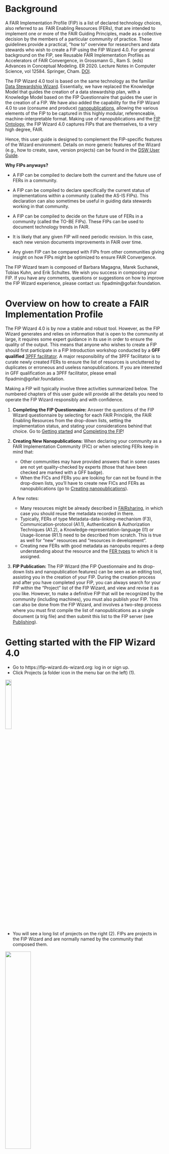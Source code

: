 # Background

A FAIR Implementation Profile (FIP) is a list of declared technology choices, also referred to as  FAIR Enabling Resources (FERs), that are intended to implement one or more of the FAIR Guiding Principles, made as a collective decision by the members of a particular community of practice. These guidelines provide a practical, "how to" overview for researchers and data stewards who wish to create a FIP using the FIP Wizard 4.0. For general background on the FIP, see Reusable FAIR Implementation Profiles as Accelerators of FAIR Convergence, in Grossmann G., Ram S. (eds) Advances in Conceptual Modeling. ER 2020. Lecture Notes in Computer Science, vol 12584. Springer, Cham. [DOI](https://doi.org/10.1007/978-3-030-65847-2_13). 

The FIP Wizard 4.0 tool is based on the same technology as the familiar [Data Stewardship Wizard](https://ds-wizard.org/dsw-story). Essentially, we have replaced the Knowledge Model that guides the creation of a data stewardship plan, with a Knowledge Model based on the FIP Questionnaire that guides the user in the creation of a FIP. We have also added the capability for the FIP Wizard 4.0 to use (consume and produce) [nanopublications](https://nanopub.net), allowing the various elements of the FIP to be captured in this highly modular, referenceable, machine-interpretable format. Making use of nanopublications and the [FIP Ontology](https://w3id.org/fair/fip), the FIP Wizard 4.0 captures FIPs that are themselves, to a very high degree, FAIR. 

Hence, this user guide is designed to complement the FIP-specific features of the Wizard environment. Details on more generic features of the Wizard (e.g., how to create, save, version projects) can be found in the [DSW User Guide](https://guide.ds-wizard.org). 

**Why FIPs anyways?**

-   A FIP can be compiled to declare both the current and the future use of FERs in a community.

-   A FIP can be compiled to declare specifically the current status of implementations within a community (called the AS-IS FIPs). This declaration can also sometimes be useful in guiding data stewards working in that community. 

-   A FIP can be compiled to decide on the future use of FERs in a community (called the TO-BE FIPs). These FIPs can be used to document technology trends in FAIR. 

-   It is likely that any given FIP will need periodic revision. In this case, each new version documents improvements in FAIR over time. 

-   Any given FIP can be compared with FIPs from other communities giving insight on how FIPs might be optimized to ensure FAIR Convergence.  

The FIP Wizard team is composed of Barbara Magagna, Marek Suchanek, Tobias Kuhn, and Erik Schultes. We wish you success in composing your FIP. If you have any comments, questions or suggestions on how to improve the FIP Wizard experience, please contact us: fipadmin\@gofair.foundation.

# Overview on how to create a FAIR Implementation Profile

The FIP Wizard 4.0 is by now a stable and robust tool. However, as the FIP Wizard generates and relies on information that is open to the community at large, it requires some expert guidance in its use in order to ensure the quality of the output. This means that anyone who wishes to create a FIP should ﬁrst participate in a FIP Introduction workshop conducted by a **GFF qualiﬁed** [3PFF facilitator](https://osf.io/bthf8). A major responsibility of the 3PFF facilitator is to curate newly created FERs to ensure the list of resources is uncluttered by duplicates or erroneous and useless nanopublications. If you are interested in GFF qualiﬁcation as a 3PFF facilitator, please email fipadmin\@gofair.foundation.

Making a FIP will typically involve three activities summarized below. The numbered chapters of this user guide will provide all the details you need to operate the FIP Wizard responsibly and with conﬁdence.

1.  **Completing the FIP Ǫuestionnaire:** Answer the questions of the FIP Wizard questionnaire by selecting for each FAIR Principle, the FAIR Enabling Resources from the drop-down lists, setting the implementation status, and stating your considerations behind that choice. Go to [Getting started](https://gofair-foundation.github.io/fip/GettingStarted.html) and [Completing the FIP](https://gofair-foundation.github.io/fip/Completing.html)!

2.  **Creating New Nanopublications:** When declaring your community as a FAIR Implementation Community (FIC) or when selecting FERs keep in mind that:

    -   Other communities may have provided answers that in some cases are not yet quality-checked by experts (those that have been checked are marked with a GFF badge).
    -   When the FICs and FERs you are looking for can not be found in the drop-down lists, you’ll have to create new FICs and FERs as nanopublications (go to [Creating nanopublications](https://gofair-foundation.github.io/fip/MintingNanopublications.html)).

    A few notes:

    -   Many resources might be already described in [FAIRsharing](https://fairsharing.org/), in which case you should reuse the metadata recorded in there.
    -   Typically, FERs of type Metadata-data-linking-mechanism (F3), Communication-protocol (A1.1), Authentication & Authorization Techniques (A1.2), a Knowledge-representation-language (I1) or Usage-license (R1.1) need to be described from scratch. This is true as well for “new” resources and “resources in development”.
    -   Creating new FERs with good metadata as nanopubs requires a deep understanding about the resource and the [FER types](https://osf.io/2f9ej) to which it is assigned.

3.  **FIP Publication:** The FIP Wizard (the FIP Ǫuestionnaire and its drop-down lists and nanopublication features) can be seen as an editing tool, assisting you in the creation of your FIP. During the creation process and after you have completed your FIP, you can always search for your FIP within the “Project” list of the FIP Wizard, and view and revise it as you like. However, to make a deﬁnitive FIP that will be recognized by the community (including machines), you must also publish your FIP. This can also be done from the FIP Wizard, and involves a two-step process where you must ﬁrst compile the list of nanopublications as a single document (a trig ﬁle) and then submit this list to the FIP server (see [Publishing](https://gofair-foundation.github.io/fip/Publishing.html)).

# Getting started with the FIP Wizard 4.0

-   Go to https://fip-wizard.ds-wizard.org: log in or sign up.
-   Click Projects (a folder icon in the menu bar on the left) (1).

<img src="./_static/img/1.png" width="20%"/>

-   You will see a long list of projects on the right (2). FIPs are projects in the FIP Wizard and are normally named by the community that composed them.

<img src="./_static/img/2.png" width="40%"/>

-   You can create FIPs either from scratch or by cloning an existing FIP, and revising it.

**Clone and adapt the FIP project** - By default, you can see only projects you created. To see all projects click on the button where you can see your name and click ‘Clear selection’ (3).

<img src="./_static/img/3.png" width="80%"/>

-   Locate your reference FIP in the list.

-   If the FIP has an orange annotation ‘update available’ click on the three dots on the right (4).

    <img src="./_static/img/4.png" width="80%"/>

    -   Select Create Migration, click create and resolve all. This will update your project with the newest Knowledge Model.
    -   Then click again on the three dots and select Clone (5).

    <img src="./_static/img/5.png" width="30%"/>

    -   This will bring you to the FIP questionnaire. To change the name of the FIP you need to go to Settings (6). You can now start to work with the FIP Wizard questionnaire, and modify the previous FIP declarations (see below).

<img src="./_static/img/6.png" width="40%"/>

**Make a new FIP**

-   Click **Create** (blue button on the top menu bar) (7).

    <img src="./_static/img/7.png" width="100%"/>

-   You’ll see **Create Project** - this dialog box will launch your new FIP (8).

<img src="./_static/img/8.png" width="40%"/>

-   Select the tab: **From Project Template**

-   Enter a name for your FIP: We recommend *\[Community acronym\] FIP* (for better findability avoid using '\_' in the name)

-   Add a short description of the FIP

-   Select the **FIP template** from the drop-down list You’ll see here 4 templates

-   FAIR Implementation Profile (FIP)

-   A FAIR Implementation Community (FIC)

-   A FAIR Enabling Resource from FAIRsharing

-   A FAIR Enabling Resource (FER)

-   Click **Save**. This will bring you to the FIP questionnaire. You can now start to work with the FIP Wizard questionnaire, and make FIP declarations (see below).

Principally there should be one and only one person who acts as a data steward for the community and enters all answers. However, in most cases the answers will need to be agreed upon by an expert team of that community. By clicking on the **Share button** on the top right you can provide editing or viewing rights for your colleagues (9).

<img src="./_static/img/9.png" width="60%"/>

# Completing the FIP questionnaire

The FIP questionnaire has 29 questions (referred to in the FIP ontology as “declarations”), divided among 7 chapters.

    I. About

    II. Declare your FAIR Implementation Community

    III. Declarations for Findability

    IV. Declarations for Accessibility

    V. Declarations for Interoperability

    VI. Declarations for Reusability

    VII. Register a new resource as a nanopublication

On the left, the FIP Wizard displays a questionnaire navigation tool, indicating the chapters and the number of questions that still need to be answered for each chapter (10).

<img src="./_static/img/10.png" width="100%"/>

If you click on any chapter in the navigation tool all questions of that chapter will be displayed. Clicking on any question on the left will automatically lead you to that question in the central area of the Wizard.

In the questionnaire, questions that have been answered will be highlighted in green, and those that still need to be answered will be highlighted in red. The FIP Wizard will use the resulting FIP as the definitive answer for R1.3 (domain-relevant community standards).

**Chapter I. About**, gives some background information but has no associated questions.

**Chapter II. Declare your FAIR Implementation Community (FIC)** (11)

This chapter contains these questions:

1.  Identify your FIC by using the drop-down / autocomplete functions in the text box. If you do not see your community, you’ll have to first create a nanopublication representing your community (see below).

2.  Identify the person who will be responsible for completing the FIP questionnaire (the community data steward) using ORCID.

3.  Optionally provide the type of digital object you are focusing on in this FIP.

4.  Optionally provide an accessible identifier of one of your digital objects of the chosen type.

5.  Optionally provide a link (OSF or Zenodo DOI) to a case study description you want to focus on in this FIP.

6.  Start date of the validity of the FIP.

7.  End date of the validity of the FIP. It may be the case that an explicit end date has yet to be specified by your community, in this case answer with "December 31 2050".

<img src="./_static/img/11.png" width="100%"/>

The F, A, I and R chapters have a series of questions that follow the same format. The explanatory help text throughout these chapters builds upon [Jacobsen et al (2020) “FAIR Principles: Interpretations and Implementation Considerations”](https://direct.mit.edu/dint/article/2/1-2/10/10017/FAIR-Principles-Interpretations-and-Implementation) and reflects also the GO FAIR Foundation’s interpretations which can be accessed at the GO FAIR Foundation’s website: https://www.gofair.foundation/interpretation. This link should help you to understand precisely what type of FAIR Enabling Resource (FER) is being asked for in each case, and for what purpose. Note, in most cases, identical questions are repeated specifically addressing that issue for both data and metadata. In total, there are 12 different FER types, but a FER might be of more than one type (a metadata scheme can also include provenance information and therefore be a FER for F2 and R1.2).

There is a common pattern for each of the questions referring to each FAIR Principles. The questions begin by asking you to make an explicit declaration, about the usage of FAIR Enabling Resources regarding that Principle within your community.

If your community uses a resource that is not FAIR, you have two options:

-   In case your community is not in control of the resource, choose option **a. No Implementations choice** and add the resource as free text in the **Considerations** box (12).

-   In case your community is in control of the resource and plans to FAIRify it, choose **Declaration: FAIR Enabling Resource(s)**, and define that you are going to use it in future (see below).

<img src="./_static/img/12.png" width="100%"/>

If your community uses a resource that has some level of FAIRness, then click option **b.** and add (declare) the FAIR Enabling Resource (or a list of resources) by clicking the **+Add** button (13).

<img src="./_static/img/13.png" width="100%"/>

-   The questionnaire asks you to select (from the drop-down list) a FER for that particular FAIR Principle (14).

<img src="./_static/img/14.png" width="100%"/>

Note: those items in the list that are marked with the GFF qualification logo are quality-checked by the GO FAIR team

<img src="./_static/img/fipwug_ch2_img13sharp.png" width="10%"/>

Others without badges have not yet been quality-checked.

-   Your selection has a follow-up question regarding the usage status of that FER in your community. Is the FER:

    a.  **Currently in use by the community**,

    b.  **Currently in use, but is planned to be replaced in the future**,

    c.  **Is planned to be used in the future**.

Answering **b** will open another text box, allowing you to select the replacement FER.

Lastly, there is a free-text box where you may record the considerations behind your declared choices. These are typically the requirements and constraints your community has identified that factor into the implementation.

Add additional FERs if necessary by clicking the **Add +** button and repeating the cycle.

**Chapter VII. Register a new resource as a nanopublication**

There are 3 cases where you will need to create a new nanopublication before you can complete the FIP questionnaire:

-   creating a new FAIR Implementation Community (FIC),

-   creating a new FAIR Enabling Resource (FER): either by using metadata from FAIRsharing or by creating a new metadata,

-   creating a Metadata Preservation Policy (MPP).

By clicking on the “template” link in each case, you will be taken to the dialog box for creating a new project - in this case, a new Wizard project template for authoring nanopublications.

Once you have successfully created a new nanopublication, it will become immediately visible (and selectable) to you and others in the appropriate drop-down lists of the FIP Wizard 3.0.

# Creating nanopublications

**What is a nanopublication?**

A nanopublication is a unitary assertion about the world with associated metadata, rendered in machine-readable form, and all of this having a globally unique, persistent and resolvable identifier (see [here](https://nanopub.net/) and [here](https://peerj.com/articles/cs-387/)).

![](/docs/img/nanopub.png){width="10%"}

Nanopublications are authored using cryptographic keys that make them hard to forge and corrupt. So once published, they are persistent and immutable.

Multiple nanopublications can be “contained” or bundled using a special kind of nanopublication called “index nanopublications”.

**Why nanopublication?**

-   These computational properties of nanopublications can be powerfully leveraged to make machine-readable FIPs.

-   This happens in two ways:

    -   Individual components of the FIP (such as the FIC and FERs) are all represented as nanopublications.

    -   The output of the FIP Wizard 3.0 (see *Publishing your FIP*) is an index nanopublication that provides a list of declared FERs for every FIC.

**How to create FER nanopublications in the FIP Wizard**

1.  Go to *VII. Register a new resource as a nanopublication*

2.  Click on one of the four “template” links

    This takes you to a new project dialog box.

3.  Select the tab: **From Template**

4.  Enter a name for your new nanopub. There is no speciﬁc format required here for the name.

5.  Click **Save**. This will bring you to the questionnaire.

    There are only two chapters:

    -   **Author** - provide your ORCID.
    -   **Deﬁnition** - various details required to build your nanopublication. For Communities you may choose a “supercommunity” to which your community belongs which will help in the analysis of the results. For FERs you have to identify the appropriate FER type. More than one FER type can apply. A FER might be available or 'to be developed'.

    For the name of the resource you are creating you should avoid ‘,’ use a pipe (\|) with a space before and after that symbol (for enabling a better ﬁndability) if you want to add both an acronym and a longer name like **Envthes \| Environmental Thesaurus**

6.  After completing the project, go to **Documents** (15) and make a **new document**.

<img src="./_static/img/15.png" width="50%"/>

7.  For Template choose **Nanopublication Template** and for Format choose **RDF Trig**.

8.  Push **Create**.

    If no error appears you can submit the nanopub clicking on the three dots (16):

9.  Choose **Nanopub Server** (not the local one, which is only for testing) and **submit**.

10. Click on **view submission**.

<img src="./_static/img/16.png" width="20%"/>

You will see the submission as a FER nanopub (17), the persistent identiﬁer (nanopub URI) is highlighted in orange.

![](/docs/img/img17.jpg)

This FER will now appear, automatically, in the drop downs of the question where the FER type is expected (e.g. identiﬁer for F1).

The newly created FER will not yet have a GFF qualiﬁcation, as this review process will take a few days. If it is not accepted you will get a notiﬁcation about the reason.

You can, however, already use the FER before it gets a qualiﬁcation.

# Publishing your FIP

Your completed FIP questionnaire should include:

-   Your community nanopub,

-   The ORCID for the community data steward,

-   All questions completed.

To publish your FIP follow these steps:

1.  Click **Documents** (top menu bar).

2.  Click **New Document** (blue button, right side of upper menu bar).

3.  Be sure to set **Nanopublication Template** and **RDF TriG** to get a machine-readable output.

4.  Click **Create**.

5.  If no error appears you can submit the FIP by clicking on the **three dots**.

6.  Choose **Nanopub Server**.

7.  Click on **view submission**.

You will see the created FIP index nanopub (18)

![](/docs/img/img18.jpg)

If you want to get a human-readable output (19) you could choose as document template:

     I. **Questionnaire Report** which gives you the options to create PDFs or Word documents

     II. **FIP Spreadsheet** to get CSV or Excel files (20)

<img src="./_static/img/19.png" width="40%"/>

<img src="./_static/img/20.png" width="70%"/>

If an error appears (21), you should be aware that all questions must have explicit answers: Some questions may have **null** answers, i.e., declarations that no choice was made.

<img src="./_static/img/21.png" width="100%"/>

By choosing **HTML Preview** of the **Nanopublication Template** (in **Settings** - 22)

<img src="./_static/img/22.png" width="45%"/>

you can see in **Preview mode** the question that needs revision (23).

<img src="./_static/img/23.png" width="50%"/>

Error messages can flag possible issues such as:

-   Missing FAIR Implementation Community

-   Missing or wrong style of ORCID

-   Missing answer

-   Wrong answer (providing text instead of a nanopublication)

-   For some question(s), you did not select a resource

-   For some question(s), you did not select the replacement resource (when option b is selected)

-   For some question(s), the considerations field was left empty

All the nanopublications representing your FIP - i.e., the FIC, the many FERs, and the index nanopub (indeed, all the semantic triples) - will be stored in a dedicated triple store and are available via a [SPARQL endpoint](https://virtuoso.nps.petapico.org/sparql). To get a matrix of all created FIPs, called FIP Matrix (24) download the [new_matrix.csv](https://github.com/peta-pico/dsw-nanopub-api/blob/main/tables/new_matrix.csv).

<img src="./_static/img/24.png" width="55%"/>

# Revising your FIP

Changes in the FIP are automatically saved.

There is no undo button for any action BUT you can use the version history button (25) which allows you to:

-   see all changes done by any editors

-   see details on each activity when clicking on it

-   by clicking on the three dots you see a menu with an option to revert to this version

<img src="./_static/img/25.png" width="40%"/>

If you want to answer a specific question later, click on the **plus button** to get a **TODO reminder** (26).

<img src="./_static/img/26.png" width="100%"/>

Clicking the TODO button you will see all the TODOs as list.

For each question, you can add a comment and replies to that comment which should assist interactions within your team.

After having submitted a document as a nanopublication you might still want to correct your declarations in the FIP and publish a new version. The new nanopublication is recognized as an update of the older submission. This is true also for FER nanopublications which makes it possible to show only the latest version of a specific FER in the drop-down menus for the answers.

A nanopublication is just that - a publication. As such, it is persistent and can not be deleted from the nanopub record. However, as with any traditional publication, nanopublications can be “retracted”. This is done by issuing a special purpose retraction nanopublication, linking to the original. This can only be done by the FIP facilitator. If you feel a nanopublication created in the FIP Wizard should be retracted, please add a new issue in our [qualification github repository](https://github.com/gofair-foundation/fsr_qualification/issues).
